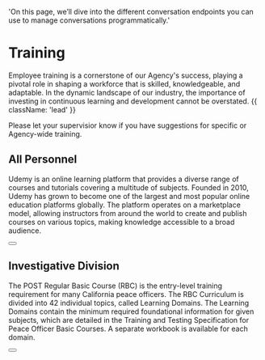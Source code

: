   'On this page, we’ll dive into the different conversation endpoints you can use to manage conversations programmatically.'

# Training

Employee training is a cornerstone of our Agency's success, playing a pivotal role in shaping a workforce that is skilled, knowledgeable, and adaptable. In the dynamic landscape of our industry, the importance of investing in continuous learning and development cannot be overstated. {{ className: 'lead' }}

<Note>
 Please let your supervisior know if you have suggestions for specific or Agency-wide training.
</Note>

## All Personnel

Udemy is an online learning platform that provides a diverse range of courses and tutorials covering a multitude of subjects. Founded in 2010, Udemy has grown to become one of the largest and most popular online education platforms globally. The platform operates on a marketplace model, allowing instructors from around the world to create and publish courses on various topics, making knowledge accessible to a broad audience.

<div className="not-prose">
  <Button
    href="https://www.udemy.com/join/login-popup/?locale=en_US&response_type=html&next=https%3A%2F%2Fwww.udemy.com%2Fjoin%2Flogin-popup%2F%3Flocale%3Den_US%26response_type%3Dhtml%26next%3Dhttps%253A%252F%252Fwww.udemy.com%252F"
    variant="text"
    arrow="right"
    children="Click here to access Udemy"
  />
</div>



## Investigative Division

The POST Regular Basic Course (RBC) is the entry-level training requirement for many California peace officers. The RBC Curriculum is divided into 42 individual topics, called Learning Domains. The Learning Domains contain the minimum required foundational information for given subjects, which are detailed in the Training and Testing Specification for Peace Officer Basic Courses. A separate workbook is available for each domain.

<div className="not-prose">
  <Button
    href="training/post/index.html"
    variant="text"
    arrow="right"
    children="Click here to view the POST Learning Domains"
  />
</div>
